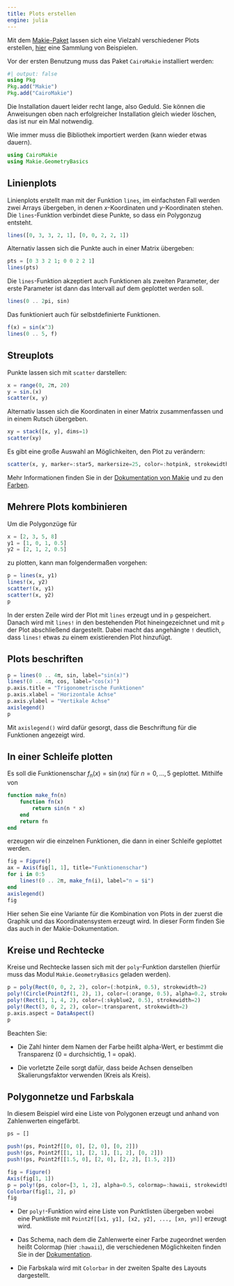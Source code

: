 ```yaml
---
title: Plots erstellen
engine: julia
---
```



Mit dem [Makie-Paket](https://docs.makie.org/stable) lassen sich eine Vielzahl verschiedener Plots erstellen, [hier](https://beautiful.makie.org/dev/) eine Sammlung von Beispielen. 

Vor der ersten Benutzung muss das Paket `CairoMakie` installiert werden:

```julia
#| output: false
using Pkg
Pkg.add("Makie")
Pkg.add("CairoMakie")
```

Die Installation dauert leider recht lange, also Geduld. Sie können die Anweisungen oben nach erfolgreicher Installation gleich wieder löschen, das ist nur ein Mal notwendig.


Wie immer muss die Bibliothek importiert werden (kann wieder etwas dauern).

```julia
using CairoMakie
using Makie.GeometryBasics
```

## Linienplots

Linienplots erstellt man mit der Funktion `lines`, im einfachsten Fall werden zwei Arrays übergeben, in denen $x$-Koordinaten und $y$-Koordinaten stehen. Die `lines`-Funktion verbindet diese Punkte, so dass ein Polygonzug entsteht. 

```julia
lines([0, 3, 3, 2, 1], [0, 0, 2, 2, 1])
```

Alternativ lassen sich die Punkte auch in einer Matrix übergeben:

```julia
pts = [0 3 3 2 1; 0 0 2 2 1]
lines(pts)
```

Die `lines`-Funktion akzeptiert auch Funktionen als zweiten Parameter, der erste Parameter ist dann das Intervall auf dem geplottet werden soll.

```julia
lines(0 .. 2pi, sin)
```

Das funktioniert auch für selbstdefinierte Funktionen.

```julia
f(x) = sin(x^3)
lines(0 .. 5, f)
```

## Streuplots

Punkte lassen sich mit `scatter` darstellen:

```julia
x = range(0, 2π, 20)
y = sin.(x)
scatter(x, y)
```

Alternativ lassen sich die Koordinaten in einer Matrix zusammenfassen und in einem Rutsch übergeben.

```julia
xy = stack([x, y], dims=1)
scatter(xy)
```

Es gibt eine große Auswahl an Möglichkeiten, den Plot zu verändern:

```julia
scatter(x, y, marker=:star5, markersize=25, color=:hotpink, strokewidth=2, strokecolor=:chartreuse3)
```

Mehr Informationen finden Sie in der [Dokumentation von Makie](https://docs.makie.org/stable/reference/plots/scatter) und zu den [Farben](https://juliagraphics.github.io/Colors.jl/stable/namedcolors).

## Mehrere Plots kombinieren

Um die Polygonzüge für

```julia
x = [2, 3, 5, 8]
y1 = [1, 0, 1, 0.5]
y2 = [2, 1, 2, 0.5]
```

zu plotten, kann man folgendermaßen vorgehen:

```julia
p = lines(x, y1)
lines!(x, y2)
scatter!(x, y1)
scatter!(x, y2)
p
```

In der ersten Zeile wird der Plot mit `lines` erzeugt und in `p` gespeichert. Danach wird mit `lines!` in den bestehenden Plot hineingezeichnet und mit `p` der Plot abschließend dargestellt. Dabei macht das angehängte `!` deutlich, dass `lines!` etwas zu einem existierenden Plot hinzufügt.

## Plots beschriften

```julia
p = lines(0 .. 4π, sin, label="sin(x)")
lines!(0 .. 4π, cos, label="cos(x)")
p.axis.title = "Trigonometrische Funktionen"
p.axis.xlabel = "Horizontale Achse"
p.axis.ylabel = "Vertikale Achse"
axislegend()
p
```

Mit `axislegend()` wird dafür gesorgt, dass die Beschriftung für die Funktionen angezeigt wird.

## In einer Schleife plotten

Es soll die Funktionenschar $f_n(x) = \sin(nx)$ für $n = 0, \dots, 5$ geplottet. Mithilfe von

```julia
function make_fn(n)
    function fn(x)
        return sin(n * x)
    end
    return fn
end
```

erzeugen wir die einzelnen Funktionen, die dann in einer Schleife geplottet werden.

```julia
fig = Figure()
ax = Axis(fig[1, 1], title="Funktionenschar")
for i in 0:5
    lines!(0 .. 2π, make_fn(i), label="n = $i")
end
axislegend()
fig
```

Hier sehen Sie eine Variante für die Kombination von Plots in der zuerst die Graphik und das Koordinatensystem erzeugt wird. In dieser Form finden Sie das auch in der Makie-Dokumentation.

## Kreise und Rechtecke

Kreise und Rechtecke lassen sich mit der `poly`-Funktion darstellen (hierfür muss das Modul `Makie.GeometryBasics` geladen werden). 

```julia
p = poly(Rect(0, 0, 2, 2), color=(:hotpink, 0.5), strokewidth=2)
poly!(Circle(Point2f(1, 2), 1), color=(:orange, 0.5), alpha=0.2, strokewidth=2)
poly!(Rect(1, 1, 4, 2), color=(:skyblue2, 0.5), strokewidth=2)
poly!(Rect(3, 0, 2, 2), color=:transparent, strokewidth=2)
p.axis.aspect = DataAspect()
p
```

Beachten Sie:

- Die Zahl hinter dem Namen der Farbe heißt alpha-Wert, er bestimmt die Transparenz (0 = durchsichtig, 1 = opak).

- Die vorletzte Zeile sorgt dafür, dass beide Achsen denselben Skalierungsfaktor verwenden (Kreis als Kreis).

## Polygonnetze und Farbskala

In diesem Beispiel wird eine Liste von Polygonen erzeugt und anhand von Zahlenwerten eingefärbt.

```julia
ps = []

push!(ps, Point2f[[0, 0], [2, 0], [0, 2]])
push!(ps, Point2f[[1, 1], [2, 1], [1, 2], [0, 2]])
push!(ps, Point2f[[1.5, 0], [2, 0], [2, 2], [1.5, 2]])

fig = Figure()
Axis(fig[1, 1])
p = poly!(ps, color=[3, 1, 2], alpha=0.5, colormap=:hawaii, strokewidth=2)
Colorbar(fig[1, 2], p)
fig
```

- Der `poly!`-Funktion wird eine Liste von Punktlisten übergeben wobei eine Punktliste mit `Point2f[[x1, y1], [x2, y2], ..., [xn, yn]]` erzeugt wird. 

- Das Schema, nach dem die Zahlenwerte einer Farbe zugeordnet werden heißt Colormap (hier `:hawaii`), die verschiedenen Möglichkeiten finden Sie in der [Dokumentation](https://docs.makie.org/v0.21/explanations/colors#colormaps).

- Die Farbskala wird mit `Colorbar` in der zweiten Spalte des Layouts dargestellt.




